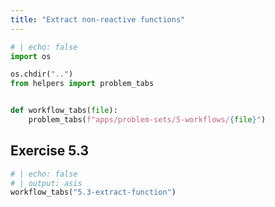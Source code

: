 ```yaml
---
title: "Extract non-reactive functions"
---
```

```python
# | echo: false
import os

os.chdir("..")
from helpers import problem_tabs


def workflow_tabs(file):
    problem_tabs(f"apps/problem-sets/5-workflows/{file}")
```

## Exercise 5.3

```python
# | echo: false
# | output: asis
workflow_tabs("5.3-extract-function")
```